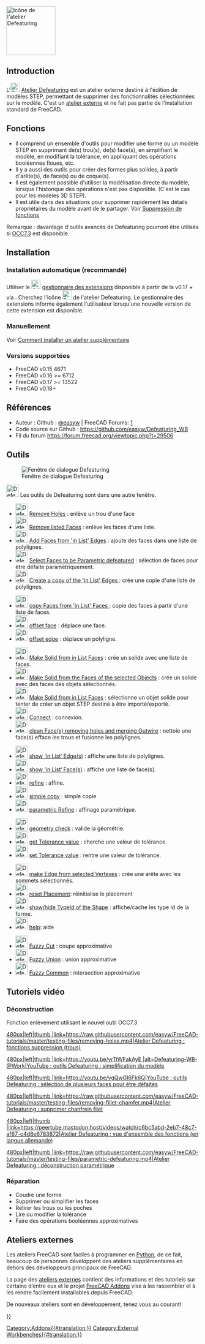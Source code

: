 <languages/>
[[Image:Defeaturing_workbench_icon.svg|thumb|128px|Icône de l'atelier Defeaturing]]

==Introduction==

{{TOCright}}

L'[[File:Defeaturing_workbench_icon.svg|24px]] [[Defeaturing Workbench/fr|Atelier Defeaturing]] est un atelier externe destiné à l'édition de modèles STEP, permettant de supprimer des fonctionnalités sélectionnées sur le modèle. C'est un [[External_workbenches/fr|atelier externe]] et ne fait pas partie de l'installation standard de FreeCAD.  

<span id="Features"></span>
== Fonctions ==

* Il comprend un ensemble d'outils pour modifier une forme ou un modèle STEP en supprimant de(s) trou(s), de(s) face(s), en simplifiant le modèle, en modifiant la tolérance, en appliquant des opérations booléennes floues, etc.
* Il y a aussi des outils pour créer des formes plus solides, à partir d'arête(s), de face(s) ou de coque(s).
* Il est également possible d'utiliser la modélisation directe du modèle, lorsque l'historique des opérations n'est pas disponible. (C'est le cas pour les modèles 3D STEP).
* Il est utile dans des situations pour supprimer rapidement les détails propriétaires du modèle avant de le partager. Voir [[Defeaturing/fr|Suppression de fonctions]]

Remarque : davantage d'outils avancés de Defeaturing pourront être utilisés si [[OpenCASCADE/fr|OCC7.3]] est disponible.

==Installation==

<span id="Automatic_(recommended)"></span>
===Installation automatique (recommandé)===

Utiliser le [[Image:AddonManager.svg|24px]] [[Std_AddonMgr/fr|gestionnaire des extensions]] disponible à partir de la v0.17 + via {{MenuCommand|Outils → Gestionnaire des extensions}}. Cherchez l'icône [[File:Defeaturing_workbench_icon.svg|24px]] de l'atelier Defeaturing. Le gestionnaire des extensions informe également l'utilisateur lorsqu'une nouvelle version de cette extension est disponible.

<span id="Manually"></span>
=== Manuellement ===

Voir [[How to install additional workbenches/fr|Comment installer un atelier supplémentaire]]

<span id="Supports"></span>
=== Versions supportées ===

* FreeCAD v0.15 4671  
* FreeCAD v0.16 >= 6712  
* FreeCAD v0.17 >= 13522
* FreeCAD v0.18+

<span id="References"></span>
==Références==

* Auteur : Github : [https://github.com/easyw @easyw] | FreeCAD Forums: [https://forum.freecad.org/viewtopic.php?f=9&t=29506]
* Code source sur Github : https://github.com/easyw/Defeaturing_WB
* Fil du forum https://forum.freecad.org/viewtopic.php?t=29506

<span id="Tools"></span>
==Outils==

[[File:Defeaturing_WB.png|right|Fenêtre de dialogue Defeaturing]]

[[Image:Defeaturing_Tools.svg|32px]] Les outils de Defeaturing sont dans une autre fenêtre.

* [[Image:DefeatWB_Tools_rmv_hole.png|32px]] [[DefeatWB_Tools_rmv_hole.png|Remove Holes]] : enlève un trou d'une face
* [[Image:DefeatWB_Tools_rmv_listed_Faces.png|32px]] [[DefeatWB_Tools_rmv_listed_Faces|Remove listed Faces]] : enlève les faces d'une liste.
* [[Image:DefeatWB_Tools_add_Faces_listed_Edges.png|32px]] [[DefeatWB_Tools_add_Faces_listed_Edges|Add Faces from 'in List' Edges]] : ajoute des faces dans une liste de polylignes.
* [[Image:DefeatWB_Tools_select_Faces_Param_Defeat.png|32px]] [[DefeatWB_Tools_select_Faces_Param_Defeat|Select Faces to be Parametric defeatured]] : sélection de faces pour être défaite paramétriquement.
* [[Image:DefeatWB_Tools_create_copy_listed_edges.png|32px]] [[DefeatWB_Tools_create_copy_listed_edges|Create a copy of the 'in List' Edges ]] : crée une copie d'une liste de polylignes. 


* [[Image:DefeatWB_Tools_copy_Faces_listed_faces.png|32px]] [[DefeatWB_Tools_copy_Faces_listed_faces|copy Faces from 'in List' Faces ]] : copie des faces à partir d'une liste de faces.
* [[Image:DefeatWB_Tools_offset face.png|32px]] [[DefeatWB_Tools_offset face| offset face]] : déplace une face.
* [[Image:DefeatWB_Tools_offset edge.png|32px]] [[DefeatWB_Tools_offset edge|offset edge]] : déplace un polyligne. 


* [[Image:DefeatWB_Tools_make_solid_listed_faces.png|32px]] [[DefeatWB_Tools_make_solid_listed_faces|Make Solid from in List Faces]] : crée un solide avec une liste de faces.
* [[Image:DefeatWB_Tools_make_solid_faces_selected_objects.png|32px]] [[DefeatWB_Tools_make_solid_faces_selected_objects|Make Solid from the Faces of the selected Objects]] : crée un solide avec des faces des objets sélectionnés.
* [[Image:DefeatWB_Tools_select_one_object_2_make_solid_step_proc.png|32px]] [[DefeatWB_Tools_select_one_object_2_make_solid_step_proc|Make Solid from in List Faces]] : sélectionne un objet solide pour tenter de créer un objet STEP destiné à être importé/exporté.
* [[Image:DefeatWB_Tools_Connect.png|32px]] [[DefeatWB_Tools_Connect|Connect]] : connexion.
* [[Image:DefeatWB_Tools_clean_face_rmv_holes.png|32px]] [[DefeatWB_Tools_clean_face_rmv_holes|clean Face(s) removing holes and merging Outwire]] : nettoie une face(s) efface les trous et fusionne les polylignes.


* [[Image:DefeatWB_Tools_show_listed_edges.png|32px]] [[DefeatWB_Tools_show_listed_edges|show 'in List‘ Edge(s)]] : affiche une liste de polylignes.
* [[Image:DefeatWB_Tools_show_listed_faces.png|32px]] [[DefeatWB_Tools_show_listed_faces|show 'in List‘ Face(s)]] : affiche une liste de face(s).
* [[Image:DefeatWB_Tools_refine.png|32px]] [[DefeatWB_Tools_refine|refine]] : affine.
* [[Image:DefeatWB_Tools_simple_copy.png|32px]] [[DefeatWB_Tools_simple_copy|simple copy]] : simple copie
* [[Image:DefeatWB_Tools_parametric_refine.png|32px]] [[DefeatWB_Tools_parametric_refine|parametric Refine]] : affinage paramétrique.


* [[Image:DefeatWB_Tools_geometry_check.png|32px]] [[DefeatWB_Tools_geometry_check|geometry check]] : valide la géométrie.
* [[Image:DefeatWB_Tools_get_Tolerance_value.png|32px]] [[DefeatWB_Tools_get_Tolerance_value|get Tolerance value]] : cherche une valeur de tolérance.
* [[Image:DefeatWB_Tools_set_Tolerance_value.png|32px]] [[DefeatWB_Tools_set_Tolerance_value|set Tolerance value]] : rentre une valeur de tolérance.


* [[Image:DefeatWB_Tools_make_edges_selected_vertexes.png|32px]] [[DefeatWB_Tools_make_edges_selected_vertexes|make Edge from selected Vertexes]] : crée une arête avec les sommets sélectionnés.
* [[Image:DefeatWB_Tools_reset_placement.png|32px]] [[DefeatWB_Tools_reset_placement|reset Placement]]: réinitialise le placement
* [[Image:DefeatWB_Tools_show_hide_typeId_shape.png|32px]] [[DefeatWB_Tools_show_hide_typeId_shape|show/hide TypeId of the Shape]] : affiche/cache les type Id de la forme.
* [[Image:DefeatWB_Tools_help.png|32px]] [[DefeatWB_Tools_help|help]]: aide


* [[Image:DefeatWB_Tools_Fuzzy_Cut.png|32px]] [[DefeatWB_Tools_Fuzzy_Cut|Fuzzy Cut]] : coupe approximative
* [[Image:DefeatWB_Tools_Fuzzy_Union.png|32px]] [[DefeatWB_Tools_Fuzzy_Union|Fuzzy Union]] : union approximative
* [[Image:DefeatWB_Tools_Fuzzy_Common.png|32px]] [[DefeatWB_Tools_Fuzzy_Common|Fuzzy Common]] : intersection approximative

<span id="Video_Tutorials"></span>
== Tutoriels vidéo ==

=== Déconstruction ===
Fonction enlèvement utilisant le nouvel outil OCC7.3

[[Image:Defeaturing-WB-@Work_v3.png|480px|left|thumb |link=https://raw.githubusercontent.com/easyw/FreeCAD-tutorials/master/testing-files/removing-holes.mp4|Atelier Defeaturing : fonctions suppression (trous)]]

[[Image:Defeaturing-WB-@Work_v1.png|480px|left|thumb |link=https://youtu.be/yrTtWFakAyE |alt=Defeaturing-WB-@Work|YouTube : outils Defeaturing : simplification du modèle]]

[[Image:Defeaturing-WB-@Work_v2.png|480px|left|thumb |link=https://youtu.be/vgQwGI6Fk6Q|YouTube : outils Defeaturing : sélection de plusieurs faces pour être défaites]]

[[Image:Defeaturing-WB-@Work_v4.png|480px|left|thumb |link=https://raw.githubusercontent.com/easyw/FreeCAD-tutorials/master/testing-files/removing-fillet-chamfer.mp4|Atelier Defeaturing : supprimer chanfrein filet]]

[[Image:Defeaturing-WB-@Work_v5.png|480px|left|thumb |link=https://peertube.mastodon.host/videos/watch/c6bc5abd-2eb7-48c7-af67-c4d8e6783872|Atelier Defeaturing : vue d'ensemble des fonctions (en langue allemande)]]

[[Image:Defeaturing-WB-@Work_v6.png|480px|left|thumb |link=https://raw.githubusercontent.com/easyw/FreeCAD-tutorials/master/testing-files/parametric-defeaturing.mp4|Atelier Defeaturing : déconstruction paramétrique]]
{{clear}}

=== Réparation ===
* Coudre une forme
* Supprimer ou simplifier les faces
* Retirer les trous ou les poches
* Lire ou modifier la tolérance
* Faire des opérations booléennes approximatives

<span id="External_workbenches"></span>
== Ateliers externes ==

Les ateliers FreeCAD sont faciles à programmer en [[Python/fr | Python]], de ce fait, beaucoup de personnes développent des ateliers supplémentaires en dehors des développeurs principaux de FreeCAD.

La page des [[External_workbenches/fr|ateliers externes]] contient des informations et des tutoriels sur certains d’entre eux et le projet [https://github.com/FreeCAD/FreeCAD-addons FreeCAD Addons] vise à les rassembler et à les rendre facilement installables depuis FreeCAD.

De nouveaux ateliers sont en développement, tenez vous au courant!

{{Userdocnavi{{#translation:}}}}
[[Category:Addons{{#translation:}}]]
[[Category:External Workbenches{{#translation:}}]]
{{clear}}